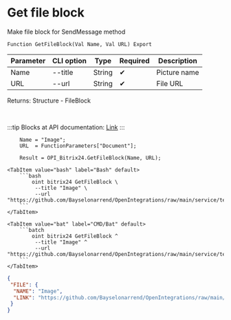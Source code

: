 ﻿---
sidebar_position: 9
description: Get file block and other functions to work with Bitrix24 in the Open Integration Package, a free open-source integration library for 1C:Enterprise 8, OneScript and CLI
keywords: [1C, 1С, 1С:Enterprise, 1С:Enterprise 8.3, API, Integration, Services, Exchange, OneScript, CLI, Bitrix24]
---


# Get file block
 Make file block for SendMessage method



`Function GetFileBlock(Val Name, Val URL) Export`

  | Parameter | CLI option | Type | Required | Description |
  |-|-|-|-|-|
  | Name | --title | String | &#x2714; | Picture name |
  | URL | --url | String | &#x2714; | File URL |

  
  Returns:  Structure - FileBlock

<br/>

:::tip
Blocks at API documentation: [Link](https://dev.1c-bitrix.ru/learning/course/?COURSE_ID=93&CHAPTER_ID=07867)
:::
<br/>



```bsl title="1C:Enterprise/OneScript code example"
    Name = "Image";
    URL  = FunctionParameters["Document"];

    Result = OPI_Bitrix24.GetFileBlock(Name, URL);
```
 

 <Tabs>
  
    <TabItem value="bash" label="Bash" default>
        ```bash
            oint bitrix24 GetFileBlock \
             --title "Image" \
             --url "https://github.com/Bayselonarrend/OpenIntegrations/raw/main/service/test_data/document.docx"
        ```
    </TabItem>
  
    <TabItem value="bat" label="CMD/Bat" default>
        ```batch
            oint bitrix24 GetFileBlock ^
             --title "Image" ^
             --url "https://github.com/Bayselonarrend/OpenIntegrations/raw/main/service/test_data/document.docx"
        ```
    </TabItem>
</Tabs>


```json title="Result"
{
 "FILE": {
  "NAME": "Image",
  "LINK": "https://github.com/Bayselonarrend/OpenIntegrations/raw/main/service/test_data/document.docx"
 }
}
```
